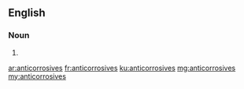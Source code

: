 ==English==

===Noun===
{{head|en|noun plural form}}

# {{plural of|anticorrosive|lang=en}}

[[ar:anticorrosives]]
[[fr:anticorrosives]]
[[ku:anticorrosives]]
[[mg:anticorrosives]]
[[my:anticorrosives]]